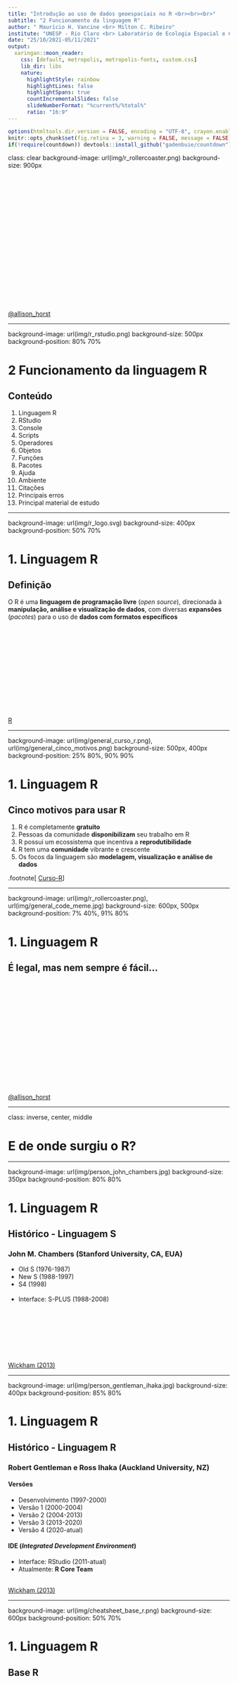 ```yaml
---
title: "Introdução ao uso de dados geoespaciais no R <br><br><br>"
subtitle: "2 Funcionamento da linguagem R"
author: " Maurício H. Vancine <br> Milton C. Ribeiro"
institute: "UNESP - Rio Claro <br> Laboratório de Ecologia Espacial e Conservação (LEEC)"
date: "25/10/2021-05/11/2021"
output:
  xaringan::moon_reader:
    css: [default, metropolis, metropolis-fonts, custom.css]
    lib_dir: libs
    nature:
      highlightStyle: rainbow
      highlightLines: false
      highlightSpans: true
      countIncrementalSlides: false
      slideNumberFormat: "%current%/%total%"
      ratio: "16:9"
---
```


```r
options(htmltools.dir.version = FALSE, encoding = "UTF-8", crayon.enabled = TRUE)
knitr::opts_chunk$set(fig.retina = 3, warning = FALSE, message = FALSE)
if(!require(countdown)) devtools::install_github("gadenbuie/countdown")
```

class: clear
background-image: url(img/r_rollercoaster.png)
background-size: 900px

<br><br><br><br><br><br><br><br><br><br><br><br><br><br><br><br><br><br>
[@allison_horst](https://twitter.com/allison_horst)

---

background-image: url(img/r_rstudio.png)
background-size: 500px
background-position: 80% 70%

# 2 Funcionamento da linguagem R

## Conteúdo

1. Linguagem R
1. RStudio
1. Console
1. Scripts
1. Operadores
1. Objetos
1. Funções
1. Pacotes
1. Ajuda
1. Ambiente
1. Citações
1. Principais erros
1. Principal material de estudo

---

background-image: url(img/r_logo.svg)
background-size: 400px
background-position: 50% 70%

# 1. Linguagem R

## Definição

O R é uma **linguagem de programação livre** (*open source*), direcionada à **manipulação, análise e visualização de dados**, com diversas **expansões** (*pacotes*) para o uso de **dados com formatos específicos** 

<br><br><br><br><br><br><br><br><br><br><br><br>
[R](https://www.r-project.org/)

---

background-image: url(img/general_curso_r.png), url(img/general_cinco_motivos.png)
background-size: 500px, 400px
background-position: 25% 80%, 90% 90%

# 1. Linguagem R

## Cinco motivos para usar R

1. R é completamente **gratuito**
1. Pessoas da comunidade **disponibilizam** seu trabalho em R
1. R possui um ecossistema que incentiva a **reprodutibilidade**
1. R tem uma **comunidade** vibrante e crescente
1. Os focos da linguagem são **modelagem, visualização e análise de dados**

.footnote[
[Curso-R](https://blog.curso-r.com/posts/2021-07-23-por-que-usar-r/)
]

---

background-image: url(img/r_rollercoaster.png), url(img/general_code_meme.jpg)
background-size: 600px, 500px
background-position: 7% 40%, 91% 80%

# 1. Linguagem R

## É legal, mas nem sempre é fácil...

<br><br><br><br><br><br><br><br><br><br><br><br><br><br><br>
[@allison_horst](https://twitter.com/allison_horst)

---

class: inverse, center, middle

# E de onde surgiu o R?

---

background-image: url(img/person_john_chambers.jpg)
background-size: 350px
background-position: 80% 80%

# 1. Linguagem R

## Histórico - Linguagem S

### John M. Chambers (Stanford University, CA, EUA)

- Old S (1976-1987)
- New S (1988-1997)
- S4 (1998)
<br><br>
- Interface: S-PLUS (1988-2008)

<br><br><br><br><br><br><br>
[Wickham (2013)](http://vita.had.co.nz/papers/r-s.pdf)

---

background-image: url(img/person_gentleman_ihaka.jpg)
background-size: 400px
background-position: 85% 80%

# 1. Linguagem R

## Histórico - Linguagem R

### **R**obert Gentleman e **R**oss Ihaka (Auckland University, NZ)

#### Versões
- Desenvolvimento (1997-2000)
- Versão 1 (2000-2004)
- Versão 2 (2004-2013)
- Versão 3 (2013-2020)
- Versão 4 (2020-atual)

#### IDE (*Integrated Development Environment*)
- Interface: RStudio (2011-atual)
- Atualmente: **R Core Team**

<br>
[Wickham (2013)](http://vita.had.co.nz/papers/r-s.pdf)

---

background-image: url(img/cheatsheet_base_r.png)
background-size: 600px
background-position: 50% 70%

# 1. Linguagem R

## Base R

<br><br><br><br><br><br><br><br><br><br><br><br><br><br><br>
[Base-R](http://github.com/rstudio/cheatsheets/raw/master/base-r.pdf)

---

class: inverse, center, middle

# E o que o R pode fazer?

---

background-image: url(img/r_markdown_output_formats.png)
background-size: 350px
background-position: 90% 75%

# 1. Linguagem R

## Aplicações

### Análises e visualização de dados
- Estatísticas univariadas e multivariadas
- Análises de dados ecológicos (população, comunidades e ecossistemas)
- Análise de dados espaciais, temporais e sonoros
- Análise de dados funcionais, genéticos e filogenéticos
- Análise de dados geoespaciais e sensoriamento retomo
- Visualização de todos os dados anteriores

### R Markdown
- Textos em HTML, PDF, Word, ODT, Markdown
- Apresentação de slides
- Websites e Blogs
- Livros e artigos
- Shiny

---

class: inverse, center, middle

# Há uns 15 anos, um nome tem se destacado no avanço da linguagem R, na parte de *manipulação, visualização e análise de dados* (tidyverse e tidymodels)

---

background-image: url(img/person_hadley_wickham.jpg)
background-size: 500px
background-position: 50% 80%

# 1. Linguagem R

## Hadley Wickham

### Cientista Chefe no RStudio e Professor Adjunto de Estatística na Universidade de Auckland, Stanford e Rice

<br><br><br><br><br><br><br><br><br><br><br>
[Hadley Wickham](http://hadley.nz/)

---

class: inverse, center, middle

# Há uns 10 anos, outro nome tem se destacado no avanço da linguagem R, na parte de *textos, sites e apresentações* (*R Markdown*) 

---

background-image: url(img/person_yihui_xie.jpg), url(img/person_yihui_xie_avatar.png)
background-size: 500px, 150px
background-position: 50% 70%, 95% 10%

# 1. Linguagem R

## Yihui Xie

## Engenheiro de software no RStudio

<br><br><br><br><br><br><br><br><br><br><br><br>
[Yihui Xie](https://yihui.name/)

---

background-image: url(img/r_rstudio_vs01.png)
background-size: 600px
background-position: 50% 70%

# 2. RStudio

## Todos conhecem o RStudio?

---

background-image: url(img/r_rstudio_vs02.png), url(img/r_rstudio_vs03.png)
background-size: 650px, 650px
background-position: 50% 30%, 50% 85%

# 2. RStudio

## IDE 

*Integrated Development Environment* ou Ambiente de Desenvolvimento Integrado

<br><br><br><br><br><br><br><br><br><br><br><br><br><br>
[Ismay & Kim (2020)](https://moderndive.com/)

---

background-image: url(img/cheatsheet_rstudio_ide.png)
background-size: 600px
background-position: 50% 50%

# 2. RStudio

## RStudio IDE Cheatsheet

<br><br><br><br><br><br><br><br><br><br><br><br><br><br><br>

[RStudio-IDE](https://github.com/rstudio/cheatsheets/raw/master/rstudio-ide.pdf)

---

background-image: url(img/rstudio.png)
background-size: 800px
background-position: 50% 70%

# 2. RStudio

## Interface

---

background-image: url(img/rstudio.png), url(img/rstudio_logo.svg)
background-size: 500px, 300px
background-position: 90% 80%, 90% 25%

# 2. RStudio

## Janelas e abas

**1. Editor/Script**: é onde escrevemos nossos códigos em R ou R Markdown  
**2. Console**: é onde os códigos são rodados e vemos as saídas  
**3. Environment**: painel com todos os objetos criados na sessão  
**3. History**: painel com o histórico dos códigos rodados  
**3. Connection**: painel para conectar banco de dados  
**3. Git**: painel do controle de versão  
**3. Tutorial**: painel de tutoriais  
**4. Files**: painel que mostra os arquivos no diretório de trabalho  
**4. Plots**: painel onde os gráficos são apresentados  
**4. Packages**: painel que lista os pacotes  
**4. Help**: painel onde a documentação das funções é exibida  
**4. Viewer**: painel de visualização  

---

background-image: url(img/rstudio.png), url(img/rstudio_logo.svg)
background-size: 500px, 300px
background-position: 90% 30%, 90% 85%

# 2. RStudio

## Atalhos

- **f1**: abre o painel de *Help*
- **ctrl + Enter**: roda a linha selecionada no script
- **ctrl + Shift + N**: abre um novo script
- **ctrl + S**: salva um script
- **ctrl + Z**: desfaz uma operação
- **ctrl + shift + Z**: refaz uma operação
- **alt + -**: insere um sinal de atribuição (<-)
- **ctrl + Shift + M**: insere um operador pipe (%>%) 
- **ctrl + Shift + C**: comenta uma linha no script - insere um (#) 
- **ctrl + Shift + R**: insere uma sessão (# ----------------------)
- **ctrl + Shift + H**: abre uma janela para selecionar o diretório de trabalho
- **ctrl + Shift + f10**: reinicia o console
- **ctrl + L**: limpa os comandos do console 
- **alt + Shift + K**: abre uma janela com todos os atalhos disponíveis

---

background-image: url(img/rstudio_project_logo.png), url(img/general_teressact.jpg), url(img/rstudio_project.png)
background-size: 100px, 100px, 700px 
background-position: 95% 10%, 95% 35%, 60% 80%

# 2. RStudio

## Projeto R (.Rproj) (Tesseract)

- Facilita o trabalho em múltiplos ambientes 
- Cada projeto possui seu diretório, documentos e workspace
- Permite versionamento

---

background-image: url(img/rstudio_project_logo.png), url(img/general_teressact.jpg), url(img/rstudio_project.webp)
background-size: 100px, 100px, 430px
background-position: 95% 10%, 95% 35%, 50% 90%

# 2. RStudio

## Projeto R (.Rproj) (Tesseract)

### Sempre **abram o RStudio** pelo arquivo **.Rproj**

### Ou **definam o projeto** depois de abrir o RStudio

---

background-image: url(img/rstudio_script.png)
background-size: 450px
background-position: 50% 90%

# 3. Console

## Console

### O console é onde a **linguagem R instalada é carregada** para executar os códigos

---

# 3. Console

## Console

### O console é onde a **linguagem R instalada é carregada** para executar os códigos

<br>

```r
10 + 2
```

<br>

--

```r
1:42
```

---

class: inverse, center, middle

# Alguém notou alguns colchetes a mais?

---

# 3. Console

## Colchetes

### Indicam a **posição** em uma sequência de elementos

```r
10 + 2
```

--

```r
1:42
```

--

```r
10:60
```

---

background-image: url(img/rstudio_script.jpg)
background-size: 700px
background-position: 50% 100%

# 4. Scripts

## Script (.R)

**Atalho**: `Ctrl + Shift + N`

- São **rascunhos** dos códigos
- Será neles que os **códigos serão escritos** e depois **enviados ao console do R**
- São **arquivos de texto simples**, que serão salvos no formato .R

---

# 4. Scripts

## Script (.R)

### Todos os **códigos** devem ser digitados preferencialmente no **script**

### Deixem o **cursor** em **qualquer local da linha** e executem essa linha utilizando essa **combinação**: 

### **Atalho**: `Ctrl + Enter`

--

### Vamos testar:

--

```r
1
```

--

```r
1 + 2
```

---

class: inverse, center, middle

# E é isso que faremos pelo resto de nossas vidas...

---

# 4. Scripts

## Esclarecimentos

<br>

### Isso é texto, não digite no R!

--

<br>

### Digitar no script

```r
print("Isso é o resultado que deve aparecer no console")
```

--

### Resultado no console

```r
print("Isso é o resultado que deve aparecer no console")
```

---

background-image: url(img/rstudio_script.png)
background-size: 500px
background-position: 50% 70%

# 4. Scripts

## Salvar um script

**Atalho**: `ctrl + S`

---

background-image: url(img/general_directory.png)
background-size: 400px
background-position: 70% 80%

# 4. Scripts

## Salvar um script

### Pasta do diretório `~/course-geospatial-data-r/`:

- 00_plano_ensino
- 01_slides
- **02_scripts**
- 03_dados

--

<br><br>

### Nome do arquivo

## `02_script_intro_geocomp_r.R`

---

# 4. Scripts

## Comentários (#)

### Comentários **não são lidos** pelo R e **descrevem informações** em nosso script

### São representados pelo **#** (hash) ou **#'** (hash-linha)

<br>

### Informações sobre os códigos

```r
# comentarios
# o r nao le o codigo depois do # (hash)

42 # essas palavras nao sao executadas, apenas o 42
```

---

# 4. Scripts

## Comentários (#)

### Comentários **não são lidos** pelo R e **descrevem informações** em nosso script

### São representados pelo **#** (hash) ou **#'** (hash-linha)

<br>

### Cabeçalho

```r
#' ---
#' titulo: Introdução à modelagem de distribuição de espécies usando a linguagem R
#' autor: seu nome
#' data: 25-09-2021
#' ---
```

---

# 5. Operadores

## Operadores

.pull-left[ 

### Operadores aritméticos (Números)

<br>

| Operador |       Descrição      |   Uso   |
|:--------:|:--------------------:|:-------:|
|     +    | Adição               |  a + b  |
|     –    | Subtração            |  a - b  |
|     *    | Multiplicação        |  a * b  |
|     /    | Divisão              |  a / b  |
|    %%    | Resto da divisão     |  a %% b |
|    %/%   | Quociente da divisão | a %/% b |
|     ^    | Potenciação          |   a^b   |
]

.pull-right[ 

### Operadores relacionais (TRUE|FALSE)

<br>

| Operador |       Descrição       |   Uso   |
|:--------:|:---------------------:|:-------:|
|     <    | Menor                 |  a < b  |
|     >    | Maior                 |  a > b  |
|    ==    | Igual                 |  a == b |
|    <=    | Menor ou igual        |  a <= b |
|    >=    | Maior ou igual        | a > = b |
|    !=    | Não igual (diferente) |   a!=b  |
]

---

# 5. Operadores

## Ordem das operações aritméticas 

<br>

### .center[`^  >>  * ou /  >>  + ou -`]

<br>

```r
# sem especificar - segue a ordem
1 * 2 + 2 / 2 ^ 2
```

```r
# especificando - segue a ordem dos parênteses
((1 * 2) + (2 / 2)) ^ 2
```

---

class: inverse, center, middle
# Exercícios

---

background-image: url(img/exercicio01.jpg)
background-size: 500px
background-position: 50% 50%

```r
countdown(minutes = 3, seconds = 00, color_background = "gray30")
```

# Exercício 01

## Resolvam essa equação...

---

# Exercício 01

## Resposta

```r
# exercicio 01
7 + 7 / 7 + 7 * 7 - 7
```

---

# 6. Objetos

## Atribuição (<-)

### Objetos são palavras que **atribuímos** dados

--

### A atribuição possibilita a **manipulação** de dados ou resultados de análises

--

### Utilizaremos o símbolo **"<" (menor)** seguido de **"-" (menos)**, **sem espaço**!!!

<br>

--

## **palavra <- dados**

### **Atalho**: `Alt + -`

--

background-image: url(img/r_assignment.jpg)
background-size: 450px
background-position: 80% 90%

---

# 6. Objetos

## Vamos atribuir o **valor 10** à palavra **obj10**

--

```r
# atribuicao - simbolo (<-)
obj10 <- 10 
```

--

## Agora a palavra **obj10** vale **10**

### Mas não aconteceu nada....

--

background-image: url(img/gif_where.gif)
background-size: 500px
background-position: 50% 90%

---

# 6. Objetos

## Sempre **confira** a atribuição!!!

## Chame o objeto **novamente**!!!

```r
# atribuicao - simbolo (<-)
obj10 <- 10 
obj10
```

--

## Outro exemplo

```r
# atribuicao - simbolo (<-)
obj2 <- 2
obj2
```

---

# 6. Objetos

## CUIDADO!
### O R **sobrescreve** os valores dos objetos com o **mesmo nome**!

--

```r
# sobrescreve o valor dos objetos
obj <- 100
obj
```

--

```r
# obj agora vale 2
obj <- 2
obj
```

---

class: inverse, center, middle

# Os objetos podem ser visualizados no painel *Environment*

---

background-image: url(img/rstudio_script.png)
background-size: 500px
background-position: 50% 70%

# 6. Objetos

##  Ambiente (*Environment*)

---

# 6. Objetos

## O R tem **limitações** ao nomear objetos!

--

1. Nome de objetos só podem **começar por letras (a-z ou A-Z) ou pontos (.)**

--

2. Nome de objetos só podem **conter letras (a-z ou A-Z), números (0-9), underscores (_) ou pontos (.)**

--

3.  R é *case-sensitive*, i.e., ele difere **letras maiúsculas** de **minúsculas**. Assim, um objeto chamado *"resposta"* é diferente do objeto *"RESPOSTA"*

--

4. Evitem utilizar **letras maiúsculas**, **acentos** ou **cedilha (ç)**

--

5. Nome de objetos não podem ser iguais a **nomes especiais**: 

`break, else, FALSE, for, function, if, Inf, NA, NaN, next, repeat, return, TRUE, while`

---

# 6. Objetos

## Podemos utilizar **objetos** para fazer operações

--

```r
# definir dois objetos
va1 <- 10
va1

va2 <- 2
va2
```

---

# 6. Objetos

## Podemos utilizar **objetos** para fazer operações

```r
# operacoes com objetos
va1 + va2 # adicao
```
--
```r
va1 - va2 # subtracao
```
--
```r
va1 * va2 # multiplicacao
```
--
```r
va1 / va2 # divisao
```

---

# 6. Objetos

## Podemos utilizar **objetos** para fazer operações

```r
# operacoes com objetos e atribuicao
adi <- va1 + va2 # adicao
adi
```
--
```r
sub <- va1 - va2 # subtracao
sub
```
--
```r
mul <- va1 * va2 # multiplicacao
mul
```
--
```r
div <- va1 / va2 # divisao
div
```

---

class: inverse, middle, center
# Exercícios

---

# Exercício 02

## Verifique se 3x2³ é maior que 2x3²

```r
countdown(minutes = 3, seconds = 00, color_background = "gray30")
```

---

# Exercício 02

## Resposta
```r
# exercicio 02
3 * 2 ^ 3 >= 2 * 3 ^ 2
```

---

background-image: url(img/code_function.png), url(img/code_function_annotated.png)
background-size: 250px, 400px
background-position: 87% 35%, 85% 90%

# 7. Funções

## Funções

### **Códigos** que realizam **operações** em **argumentos**

<br>

## Estrutura de uma função: 

<br>

> nome_da_funcao(argumento1, argumento2)

<br>

1. **Nome da função**: remete ao que ela faz
1. **Parênteses**: limitam a função
1. **Argumentos**: onde a função atuará 
1. **Vírgulas**: separam os argumentos

---

# 7. Funções

## Exemplos

```r
# soma
sum(10, 2)

# soma de objetos
sum(obj10, obj2)

# soma de objetos atribuidos a objetos
obj_sum <- sum(obj10, obj2)
```

---

# 7. Funções

## Argumentos

### Os **argumentos** de uma função podem ser de **dois tipos**:

1. **Valores** ou **Objetos**: a função irá **alterar os valores** em si ou os valores **atribuídos** aos objetos

2. **Parâmetros**: valores fixos que informam um **método** ou a realização de uma **operação**. Informa-se o **nome desse argumento**, seguido de **"="** e um *número*, *texto* ou *TRUE* ou *FALSE*

--

### Exemplo:
```r
sum(1, 2, 3, NA)
sum(1, 2, 3, NA, na.rm = TRUE)
```

---

# 7. Funções

## 1. Argumentos como **valores**

<br><br>

```r
# funcoes - argumentos como valores
# soma
sum(10, 2)
```

--

<br>

```r
# produto
prod(10, 2)
```

---

# 7. Funções

## 1. Argumentos como **objetos**

<br><br>

```r
# funcoes - argumentos como objetos
# soma
sum(va1, va2)
```

--

<br>

```r
# produto
prod(va1, va2)
```

---

# 7. Funções

## 2. Argumentos como **parâmetros**

```r
# funcoes - nome dos argumentos
# repeticao - todos
rep(x = 1:5, times = 10)
```

<br><br>

--

```r
# repeticao - cada
rep(x = 1:5, each = 10)
```

---

# 7. Funções

## Atribuição de resultados a objetos

```r
# atribuicao dos resultados
# repeticao - todos
rep_times <- rep(x = 1:5, times = 10)
rep_times
```
--
```r
# atribuicao dos resultados
# repeticao - todos
rep_each <- rep(x = 1:5, each = 10)
rep_each
```

---

# 7. Funções

## Atribuição, função e linha temporal

--

**Criar** dois objetos
```r
# resposta
# criar dois objetos
foo <- 2
bar <- 3
```

--

**Somar** esses objetos e **atribuição** ao objeto *su*
```r
# somar e atribuir
su <- sum(foo, bar)
su
```

--

**Raiz quadrada** do *su* e **atribuição** ao *sq*
```r
# raiz e atribuir
sq <- sqrt(su)
sq
```

---

# 7. Funções

## Atribuição, função e linha temporal

### Esse é o processo de programação no R: 

<br><br>

## 1. **Atribuição** de dados a objetos

##  **Funções** que **operam e mudam** esses dados

## 3. Nova **atribuição** desses resultados a novos objetos


---

class: inverse, middle, center
# Exercícios

---

# Exercício 03

### Criem dois objetos (qualquer nome) com os valores 100 e 300

### Multipliquem esses objetos (função **prod**) e atribuam ao objeto *mult*

### Façam o logaritmo natural (função **log**) do objeto *mult* e atribuam ao objeto *ln*

```r
countdown(minutes = 4, seconds = 00, color_background = "gray30")
```

---

# Exercício 03

## Resposta

```r
# exercicio 03
# criar dois objetos
foo <- 100
bar <- 300
```

--

```r
# multiplicar e atribuir
mult <- prod(foo, bar)
mult 
```

--

```r
# raiz e atribuir
ln <- log(mult)
ln
```

---

class: inverse, center, middle

# Nesse momento vocês devem estar se perguntando: como raios vou saber o nome das funções?!

---

class: clear, inverse
background-image: url(img/gif_google_it.gif)
background-size: 1000px

---

class: clear
background-image: url(img/general_ajuda_google.png)
background-size: 1100px
background-position: 50% 50%

# 3.7 Funções

## Uma **maracutaia** para ajudar!

<br><br><br><br><br><br><br><br><br><br><br><br><br><br><br><br><br>
[Curso-R (2021)](https://livro.curso-r.com/index.html)

---

class: inverse, center, middle

# E de onde vêm as funções?!

---

background-image: url(img/package_r.png)
background-size: 200px
background-position: 90% 100%

# 7. Funções

## Funções vêm de **duas fontes**:

## 1. Pacotes já **instalados por padrão** e que são **carregados** quando abrimos o R

## 2. Pacotes que **instalamos** e **carregamos** com comandos

---

class: inverse, center, middle

# E o que são pacotes afinal?!

---

background-image: url(img/package_r.png)
background-size: 150px
background-position: 97% 7%

# 8. Pacotes

## **Coleção de funções** para executar **tarefas específicas**

### Duas fontes: 
- **CRAN** (*finalizados*)
- **GitHub** (em *desenvolvimento*)

### Verificar **pacotes carregados**
```r
# verificar pacotes carregados
search()
```

---

background-image: url(img/package_r.png)
background-size: 150px
background-position: 97% 7%

# 8. Pacotes

## **Coleção de funções** para executar **tarefas específicas**

### Duas fontes: 
- **CRAN** (*finalizados*)
- **GitHub** (em *desenvolvimento*)

### Verificar **pacotes instalados**

```r
# verificar pacotes instalados
library()
```

---

background-image: url(img/package_r.png)
background-size: 150px
background-position: 97% 7%

# 8. Pacotes

## Ex.: pacote `vegan` 

<br>

## Fontes:

### Pacotes do CRAN
https://cran.r-project.org/web/packages/vegan/index.html

<br>

### Pacotes do GitHub
https://github.com/vegandevs/vegan

---

background-image: url(img/package_r.png)
background-size: 150px
background-position: 97% 7%

# 8. Pacotes

## Instalar pacotes

### 1. Instala-se apenas **uma vez**

### 2. **Precisa** estar conectado à **internet**

### 3. O **nome do pacote precisa** estar entre **aspas**

### 4. Função (CRAN): 
`install.packages()`

```r
# instalar pacotes
install.packages("vegan")
```

---

background-image: url(img/package_r.png)
background-size: 150px
background-position: 97% 7%

# 8. Pacotes

##  Carregar pacotes

### 1. Carrega-se **toda vez** que se abre **uma nova sessão do R**

### 2. **Não precisa** estar conectado à **internet**

### 3. O **nome do pacote não precisa** estar entre **aspas**

### 4. Funções: 
`library()` ou `require()`

```r
# carregar pacotes
library(vegan)
```

---

background-image: url(img/package_r.png)
background-size: 150px
background-position: 97% 7%

# 8. Pacotes

## Instalar pacotes do GitHub
### 1. Instalar pacote **devtools**
```r
# instalar pacote devtools
install.packages("devtools")

# carregar pacote devtools
library(devtools)
```

###  Instalar usando a função `install_github()`
### Atentar para usar essa forma **usuário/repositório**

```r
# instalar pacote do github
install_github("vegandevs/vegan")

# carregar pacote do github
library("vegan")
```

---

background-image: url(img/package_r.png)
background-size: 150px
background-position: 97% 7%

# 8. Pacotes

## Atualização de pacotes

### Pacotes são **atualizados com frequência**

### Pacotes **não se atualizam sozinhos**

### A instalação de um pacote pode depender da **versão** de outros pacotes

### Geralmente é uma função que **demora** para rodar

<br>

```r
# atualizacao dos pacotes instalados 
update.packages(ask = FALSE, checkBuilt = TRUE) 
```

---

class: inverse, center, middle

# E onde ficam esses pacotes no meu notebook?

---

# 8. Pacotes

## Diretório dos pacotes instalados

```r
# diretorios de intalacao dos pacotes
.libPaths()[1]
```

## Windows
C:/Users/**nome_do_computador**/Documentos/R/win-library/**numero_da_versao_r**

<br>

## Unix (Linux e MacOS):
/home/**nome_do_computador**/R/**tipo_do_computador**/**numero_da_versao_r**

---

background-image: url(img/package_r.png)
background-size: 150px
background-position: 97% 7%

# 8. Pacotes

## Exemplos:

### **vegan** – análises de comunidades
### **sf** – manipulação de vetores
### **raster** – manipulação de rasters
### **ggplot2** – gráficos
### **bblme** – seleção de modelos (AIC)
### **tidyverse** – data science

---

class: inverse, center, middle

# E quantos pacotes existem?

---

background-image: url(img/number_packages.png)
background-size: 600px
background-position: 50% 80%

# 8. Pacotes

## Número de pacotes no CRAN (atualmente)

```r
nrow(available.packages())
```

<br><br><br><br><br><br><br><br><br><br><br><br>
[Scraping CRAN with rvest](https://www.r-bloggers.com/2017/03/scraping-cran-with-rvest/)

---

class: inverse, middle, center

# Exercícios

---

# Exercício 04

## Instalem o pacote **tidyverse** do CRAN

```r
countdown(minutes = 2, color_background = "gray30")
```

---

# Exercício 04

## Resposta

```r
# exercicio 04
install.packages("tidyverse")
```

---

# 9. Ajuda

## Descreve as informações de uma função

```r
# ajuda
# descreve as informacoes de uma funcao
help("mean") # arquivo .html
?mean
```

- **Description**: resumo da função
- **Usage**: como utilizar a função e quais os seus argumentos
- **Arguments**: detalha os argumentos e como os mesmos devem ser especificados
- **Details**: detalhes importantes para se usar a função
- **Value**: mostra como interpretar a saída (*output*) da função (os resultados)
- **Note**: notas gerais sobre a função
- **Authors**: autores da função
- **References**: referências bibliográficas para os métodos usados para construção da função
- **See also**: funções relacionadas
- **Examples**: exemplos do uso da função. Às vezes pode ser útil copiar esse trecho e colar no R para ver como funciona e como usar a função

---

background-image: url(img/rstudio_help.png)
background-size: 500px
background-position: 50% 70%

# 9. Ajuda

## Descreve as informações de uma função

---

background-image: url(img/r_package_help.png)
background-size: 800px
background-position: 90% 70%

# 9. Ajuda

## Detalhes de um pacote

```r
# detalhes de um pacote
library(help = "vegan")
```

<br>

- **Descrição**
- **Versão**
- **Autores**
- **Dependências**
- **Sites**
- **Repositório**
- **Índice de funções**
- **Diretório**

---

class: inverse, center, middle

# Todos se lembram da atribuição e criação de objetos?

---

class: inverse, center, middle

# palavra <- dados

---

# 10. Ambiente

### Tamanho dos objetos

```r
# tamanho de um objeto
object.size("bar")
```

### Listar todos os objetos criados

```r
# listar objetos
ls()
```

```r
# listar objetos
objects()
```

---

background-image: url(img/gif_holy_shit.gif)
background-size: 700px
background-position: 50% 78%

# 10. Ambiente

## CUIDADO!

### Toda a vez que **fechamos o R**, os objetos criados são **apagados**!

---

# 10. Ambiente

### Salvar todos os objetos criados (.RData)

> Session -> Save Workspace As... -> meus_objetos.RData

```r
# exportar objetos
save.image("todos_meus_objetos.RData")
```

--

### Carregar os objetos criados e salvos

> Session -> Load Workspace... -> meus_objetos.RData

```r
# importar objetos
load("todos_meus_objetos.RData")
```

---

# 10. Ambiente

### Salvar todos os objetos criados (.RData)

```r
# salvar apenas um objeto
save(bar, file = "meu_obj.RData")

# salvar apenas um objeto
save(bar, adi, file = "meus_objs.RData")
```

--

### Carregar os objetos criados e salvos

```r
# carregar os objetos
load("meus_objs.RData")
```

---

# 10. Ambiente

### Salvar todos os objetos criados (.rds)

```r
# salvar um objeto para um arquivo
saveRDS(obj, file = "meu_obj.rds")

```

--

### Carregar os objetos criados e salvos

```r
# carregar esse objeto
readRDS(file = "meu_obj.rds")
```

---

# 10. Ambiente

### Remover um objeto

```r
# listar objetos
ls()
```
--
```r
# remover o objeto "bar"
rm(bar)
```
--
```r
# listar objetos
ls()
```

---

# 10. Ambiente

### Remover todos os objetos

```r
# listar objetos
ls()
```
--
```r
# remover todos os objetos
rm(list = ls())
```
--
```r
# listar objetos
ls()
```

---

# 10. Ambiente

### Carregar os objetos criados e salvos

> Session -> Load Workspace... -> meus_objetos.RData

```r
adi <- 1 
foo <- 1
bar <- 1
lo <- 1        
mu <- 1        
obj <- 1      
obj_10 <- 1    
obj_2 <- 1      
rep_each <- 1   
rep_times <- 1 
sq <- 1        
su <- 1        
sub <- 1       
va1 <- 1      
va2 <- 1
```


```r
# rodem para verificar 
ls()
```

---

# 11. Citações

## Como citar o R e os pacotes em trabalhos?

```r
## citacao do r e dos pacotes

# citacao do R
citation()
```

---

# 11. Citações

## Como citar o R e os pacotes em trabalhos?

```r
# citacao dos pacotes
citation("vegan")
```

---

class: clear, inverse, middle, center

# Erros!!!

---

class: clear, inverse, middle, center

# Se seu script rodou sem erros, tem algo errado... (Maurício Vancine)

---

class: clear
background-image: url(img/general_make_impossible.jpeg)
background-size: 600px
background-position: 50% 40%

---

class: clear
background-image: url(img/gif_bugcat_error.gif)
background-size: 800px
background-position: 50% 40%

---

class: clear
background-image: url(img/gif_bugcat_sad.gif)
background-size: 800px
background-position: 50% 50%

---

# 12. Principais erros

## 1. Esquecer de completar um comando (+)

Parênteses
```r
sum(1, 2
    +
      ```
    
    Aspas
    ```r
    "string
+
```

---

# 12. Principais erros

## 2. Esquecer da vírgula
```r
sum(1 2)
```

---

# 12. Principais erros

## 3. Chamar um objeto errado
```r
obj <- 10
OBJ
```

---

# 12. Principais erros

## 4. Esquecer de carregar um pacote
```r
detach("package:vegan", unload = TRUE)
```

```r
## carregar dados
data(dune)

## funcao do pacote vegan
decostand(dune, "hell")
```

---

# 12. Principais erros

## 4. Esquecer de carregar um pacote
```r
# carregar o pacote
library(vegan)

## carregar dados
data(dune)

## funcao do pacote vegan
decostand(dune, "hell")
```

---

background-image: url(img/code_camel_case.png)
background-size: 350px
background-position: 50% 90%

# 12. Principais erros

## 5. Usar o nome da função de forma errônea
```r
colsums(dune)
```

---

background-image: url(img/code_camel_case.png)
background-size: 350px
background-position: 50% 90%

# 12. Principais erros

## 5. Usar o nome da função de forma errônea
```r
colSums(dune)
```

---

background-image: url(img/code_coding_cases.png)
background-size: 700px
background-position: 50% 40%

# 12. Principais erros

## Cases

<br><br><br><br><br><br><br><br><br><br><br><br><br><br><br>
[@allison_horst](https://twitter.com/allison_horst)

---

# 12. Principais erros

## 6. Atentar para o diretório correto
```r
# listar os arquivos do diretorio definido
dir()[1:4]

# listar os arquivos do diretorio definido
list.files()[1:4]

# listar os arquivos do diretorio definido por um padrão
dir(pattern = ".Rmd")
```

---

background-image: url(img/cover_ciencias_dados_r.jpg)
background-size: 300px
background-position: 50% 50%

# 13. Principal material de estudo

## Ciência de Dados com R: introdução (2018)

<br><br><br><br><br><br><br><br><br><br><br><br><br><br><br>
[Guerra et al. (2020)](https://cdr.ibpad.com.br/index.html)

---

background-image: url(img/cover_data_science_r.png)
background-size: 300px
background-position: 50% 55%

# 13. Principal material de estudo

## R for Data Science (2017)

<br><br><br><br><br><br><br><br><br><br><br><br><br><br><br>
[Wickham & Grolemund (2017)](https://r4ds.had.co.nz/)

---

background-image: url(img/cover_statistical_inference.png)
background-size: 300px
background-position: 50% 55%

# 13. Principal material de estudo

## Statistical Inference via Data Science (2019)

<br><br><br><br><br><br><br><br><br><br><br><br><br><br><br>
[Ismay & Kim (2019)](https://moderndive.com)

---

background-image: url(img/cover_rmarkdown.png)
background-size: 280px
background-position: 50% 50%

# 13. Principal material de estudo

## R Markdown: The Definitive Guide (2018)

<br><br><br><br><br><br><br><br><br><br><br><br><br><br><br>
[Xie et al. (2019)](https://bookdown.org/yihui/rmarkdown/)

---

background-image: url(img/cover_rmarkdown_cookbook.png)
background-size: 280px
background-position: 50% 50%

# 13. Principal material de estudo

## R Markdown Cookbook (2021)

<br><br><br><br><br><br><br><br><br><br><br><br><br><br><br>
[Xie et al. (2021)](https://bookdown.org/yihui/rmarkdown-cookbook/)

---

background-image: url(img/cover_geocompr.png)
background-size: 280px
background-position: 50% 50%

# 13. Principal material de estudo

## Geocomputation with R (2019)

<br><br><br><br><br><br><br><br><br><br><br><br><br><br><br>
[Lovelace et al. (2019)](https://geocompr.robinlovelace.net/)

---

class: inverse, center, middle

# Dúvidas?

---

class: clear, middle
background-image: url(img/gif_frog.gif),url(img/gif_frogs.gif), url(img/package_xaringan.png)
background-size: 250px, 500px, 130px
background-position: 35% 50%, 90% 55%, 5% 86%

## Maurício Vancine

<br><br>

Contatos:

`r icons::icon_style(icons::fontawesome(name = "envelope", style = "solid"), fill = "#23373b")` [mauricio.vancine@gmail.com]()  
`r icons::icon_style(icons::fontawesome("twitter"), fill = "#23373b")` [@mauriciovancine](https://twitter.com/mauriciovancine)  
`r icons::icon_style(icons::fontawesome(name = "github"), fill = "#23373b")` [mauriciovancine](https://github.com/mauriciovancine)
`r icons::icon_style(icons::fontawesome(name = "link", style = "solid"), fill = "#23373b")` [mauriciovancine.github.io](https://mauriciovancine.github.io)

<br><br><br><br><br>

Slides criados via pacote [xaringan](https://github.com/yihui/xaringan) e tema [Metropolis](https://github.com/pat-s/xaringan-metropolis). Animação dos sapos por [@probzz](https://twitter.com/probzz/status/1367613720294170627).